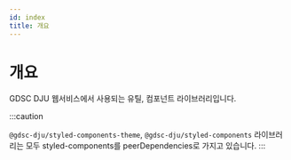 ```yaml
---
id: index
title: 개요
---
```


# 개요

GDSC DJU 웹서비스에서 사용되는 유틸, 컴포넌트 라이브러리입니다.


:::caution

`@gdsc-dju/styled-components-theme`, `@gdsc-dju/styled-components` 라이브러리는 모두 styled-components를 peerDependencies로 가지고 있습니다.
:::